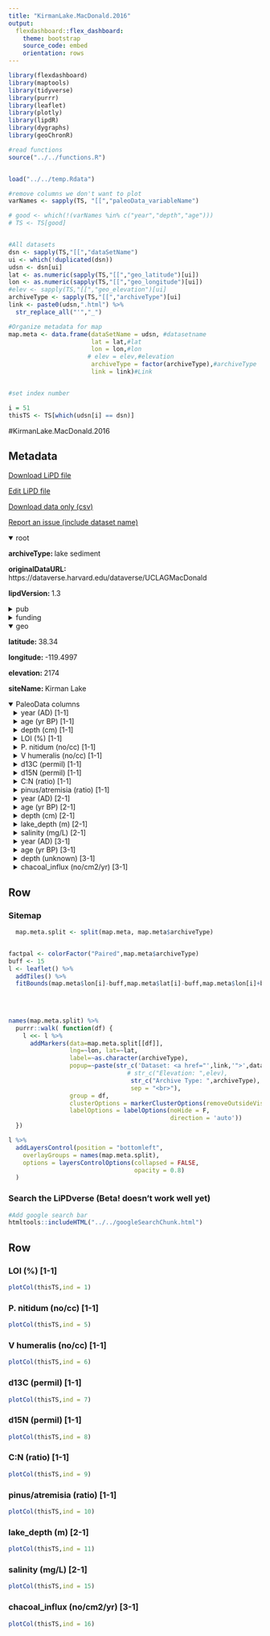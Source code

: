 ```yaml
---
title: "KirmanLake.MacDonald.2016"
output: 
  flexdashboard::flex_dashboard:
    theme: bootstrap
    source_code: embed
    orientation: rows
---
```


```r
library(flexdashboard)
library(maptools)
library(tidyverse)
library(purrr)
library(leaflet)
library(plotly)
library(lipdR)
library(dygraphs)
library(geoChronR)

#read functions
source("../../functions.R")


load("../../temp.Rdata")

#remove columns we don't want to plot
varNames <- sapply(TS, "[[","paleoData_variableName")

# good <- which(!(varNames %in% c("year","depth","age")))
# TS <- TS[good]


#All datasets
dsn <- sapply(TS,"[[","dataSetName")
ui <- which(!duplicated(dsn))
udsn <- dsn[ui]
lat <- as.numeric(sapply(TS,"[[","geo_latitude")[ui])
lon <- as.numeric(sapply(TS,"[[","geo_longitude")[ui])
#elev <- sapply(TS,"[[","geo_elevation")[ui]
archiveType <- sapply(TS,"[[","archiveType")[ui]
link <- paste0(udsn,".html") %>% 
  str_replace_all("'","_")

#Organize metadata for map
map.meta <- data.frame(dataSetName = udsn, #datasetname
                       lat = lat,#lat
                       lon = lon,#lon
                      # elev = elev,#elevation
                       archiveType = factor(archiveType),#archiveType
                       link = link)#Link


#set index number

i = 51
thisTS <- TS[which(udsn[i] == dsn)]
```
#KirmanLake.MacDonald.2016

Metadata {.sidebar}
-------------------------------------
[Download LiPD file](KirmanLake.MacDonald.2016.lpd)
            

[Edit LiPD file](http://lipd.net/playground?source=http://lipdverse.org/wNAm0_1_0/KirmanLake.MacDonald.2016.lpd)
            

[Download data only (csv)](KirmanLake.MacDonald.2016.csv)
            

[Report an issue (include dataset name)](https://github.com/nickmckay/LiPDverse/issues)

<details open style="margin-left: 0px">
<summary>root</summary>
<p style="margin-left: 0px"><strong>archiveType: </strong>lake sediment
<p style="margin-left: 0px"><strong>originalDataURL: </strong>https://dataverse.harvard.edu/dataverse/UCLAGMacDonald
<p style="margin-left: 0px"><strong>lipdVersion: </strong>1.3
</details>
<details>
<summary>pub</summary>
<details style="margin-left: 10px">
<summary>pub1</summary>
<p style="margin-left: 10px"><strong>journal: </strong>Scientific Reports
<p style="margin-left: 10px"><strong>volume: </strong>6
<p style="margin-left: 10px"><strong>pubYear: </strong>NA
<p style="margin-left: 10px"><strong>title: </strong>Prolonged California aridity linked to climate warming and Pacific sea surface temperature
</details>
</details>
<details>
<summary>funding</summary>
<details style="margin-left: 10px">
<summary>funding1</summary>
<p style="margin-left: 10px"><strong>agency: </strong>Funding Agency
<p style="margin-left: 10px"><strong>grant: </strong>Grant name or number
</details>
</details>
<details open style="margin-left: 0px">
<summary>geo</summary>
<p style="margin-left: 0px"><strong>latitude: </strong>38.34
<p style="margin-left: 0px"><strong>longitude: </strong>-119.4997
<p style="margin-left: 0px"><strong>elevation: </strong>2174
<p style="margin-left: 0px"><strong>siteName: </strong>Kirman Lake
</details>
<details open>
<summary>PaleoData columns</summary>
<details style="margin-left: 10px">
<summary>year (AD) [1-1]</summary>
<p style="margin-left: 10px"><strong>TSid: </strong>WEBf0fb5a64
<p style="margin-left: 10px"><strong>variableName: </strong>year
<p style="margin-left: 10px"><strong>units: </strong>AD
<p style="margin-left: 10px"><strong>description: </strong>Year AD
</details>
<details style="margin-left: 10px">
<summary>age (yr BP) [1-1]</summary>
<p style="margin-left: 10px"><strong>TSid: </strong>WEB149c0928
<p style="margin-left: 10px"><strong>variableName: </strong>age
<p style="margin-left: 10px"><strong>units: </strong>yr BP
<p style="margin-left: 10px"><strong>description: </strong>Years before present (1950) yr BP
</details>
<details style="margin-left: 10px">
<summary>depth (cm) [1-1]</summary>
<p style="margin-left: 10px"><strong>TSid: </strong>WEB43b5926b
<p style="margin-left: 10px"><strong>variableName: </strong>depth
<p style="margin-left: 10px"><strong>units: </strong>cm
<p style="margin-left: 10px"><strong>description: </strong>depth
</details>
<details style="margin-left: 10px">
<summary>LOI (%) [1-1]</summary>
<p style="margin-left: 10px"><strong>TSid: </strong>LPD99e0a86f
<p style="margin-left: 10px"><strong>variableName: </strong>LOI
<p style="margin-left: 10px"><strong>units: </strong>%
<p style="margin-left: 10px"><strong>useInGlobalTemperatureAnalysis: </strong>FALSE
</details>
<details style="margin-left: 10px">
<summary>P. nitidum (no/cc) [1-1]</summary>
<p style="margin-left: 10px"><strong>TSid: </strong>LPDf8a0875d
<p style="margin-left: 10px"><strong>variableName: </strong>P. nitidum
<p style="margin-left: 10px"><strong>units: </strong>no/cc
<p style="margin-left: 10px"><strong>useInGlobalTemperatureAnalysis: </strong>FALSE
</details>
<details style="margin-left: 10px">
<summary>V humeralis (no/cc) [1-1]</summary>
<p style="margin-left: 10px"><strong>TSid: </strong>LPD170a77c2
<p style="margin-left: 10px"><strong>variableName: </strong>V humeralis
<p style="margin-left: 10px"><strong>units: </strong>no/cc
<p style="margin-left: 10px"><strong>useInGlobalTemperatureAnalysis: </strong>FALSE
</details>
<details style="margin-left: 10px">
<summary>d13C (permil) [1-1]</summary>
<p style="margin-left: 10px"><strong>TSid: </strong>LPD2cf4acc5
<p style="margin-left: 10px"><strong>variableName: </strong>d13C
<p style="margin-left: 10px"><strong>units: </strong>permil
<p style="margin-left: 10px"><strong>useInGlobalTemperatureAnalysis: </strong>FALSE
</details>
<details style="margin-left: 10px">
<summary>d15N (permil) [1-1]</summary>
<p style="margin-left: 10px"><strong>TSid: </strong>LPD192cfe3e
<p style="margin-left: 10px"><strong>variableName: </strong>d15N
<p style="margin-left: 10px"><strong>units: </strong>permil
<p style="margin-left: 10px"><strong>useInGlobalTemperatureAnalysis: </strong>FALSE
</details>
<details style="margin-left: 10px">
<summary>C:N (ratio) [1-1]</summary>
<p style="margin-left: 10px"><strong>TSid: </strong>LPD20a23a58
<p style="margin-left: 10px"><strong>variableName: </strong>C:N
<p style="margin-left: 10px"><strong>units: </strong>ratio
<p style="margin-left: 10px"><strong>useInGlobalTemperatureAnalysis: </strong>FALSE
</details>
<details style="margin-left: 10px">
<summary>pinus/atremisia (ratio) [1-1]</summary>
<p style="margin-left: 10px"><strong>TSid: </strong>LPD77876d6d
<p style="margin-left: 10px"><strong>variableName: </strong>pinus/atremisia
<p style="margin-left: 10px"><strong>units: </strong>ratio
<p style="margin-left: 10px"><strong>useInGlobalTemperatureAnalysis: </strong>FALSE
</details>
<details style="margin-left: 10px">
<summary>year (AD) [2-1]</summary>
<p style="margin-left: 10px"><strong>TSid: </strong>WEB0ce0b069
<p style="margin-left: 10px"><strong>variableName: </strong>year
<p style="margin-left: 10px"><strong>units: </strong>AD
<p style="margin-left: 10px"><strong>description: </strong>Year AD
</details>
<details style="margin-left: 10px">
<summary>age (yr BP) [2-1]</summary>
<p style="margin-left: 10px"><strong>TSid: </strong>WEB085212fc
<p style="margin-left: 10px"><strong>variableName: </strong>age
<p style="margin-left: 10px"><strong>units: </strong>yr BP
<p style="margin-left: 10px"><strong>description: </strong>Years before present (1950) yr BP
</details>
<details style="margin-left: 10px">
<summary>depth (cm) [2-1]</summary>
<p style="margin-left: 10px"><strong>TSid: </strong>WEBab7f92e5
<p style="margin-left: 10px"><strong>variableName: </strong>depth
<p style="margin-left: 10px"><strong>units: </strong>cm
<p style="margin-left: 10px"><strong>description: </strong>depth
</details>
<details style="margin-left: 10px">
<summary>lake_depth (m) [2-1]</summary>
<p style="margin-left: 10px"><strong>TSid: </strong>LPD41437034
<p style="margin-left: 10px"><strong>variableName: </strong>lake_depth
<p style="margin-left: 10px"><strong>units: </strong>m
<p style="margin-left: 10px"><strong>description: </strong>diatom inferred depth (m)
<p style="margin-left: 10px"><strong>useInGlobalTemperatureAnalysis: </strong>TRUE
<details>
<summary>interpretation</summary>
<details style="margin-left: 20px">
<summary>1</summary>
<p style="margin-left: 20px"><strong>direction: </strong>positive
<p style="margin-left: 20px"><strong>interpDirection: </strong>positive
<p style="margin-left: 20px"><strong>scope: </strong>climate
<p style="margin-left: 20px"><strong>seasonality: </strong>annual
<p style="margin-left: 20px"><strong>variable: </strong>M
<p style="margin-left: 20px"><strong>variableDetail: </strong>P-E
</details>
</details>
</details>
<details style="margin-left: 10px">
<summary>salinity (mg/L) [2-1]</summary>
<p style="margin-left: 10px"><strong>TSid: </strong>LPD912708fe
<p style="margin-left: 10px"><strong>variableName: </strong>salinity
<p style="margin-left: 10px"><strong>units: </strong>mg/L
<p style="margin-left: 10px"><strong>description: </strong>diatom inferred salinity
<p style="margin-left: 10px"><strong>useInGlobalTemperatureAnalysis: </strong>TRUE
<details>
<summary>interpretation</summary>
<details style="margin-left: 20px">
<summary>1</summary>
<p style="margin-left: 20px"><strong>direction: </strong>negative
<p style="margin-left: 20px"><strong>interpDirection: </strong>negative
<p style="margin-left: 20px"><strong>scope: </strong>climate
<p style="margin-left: 20px"><strong>seasonality: </strong>annual
<p style="margin-left: 20px"><strong>variable: </strong>M
<p style="margin-left: 20px"><strong>variableDetail: </strong>P-E
</details>
</details>
</details>
<details style="margin-left: 10px">
<summary>year (AD) [3-1]</summary>
<p style="margin-left: 10px"><strong>TSid: </strong>WEB40e681b6
<p style="margin-left: 10px"><strong>variableName: </strong>year
<p style="margin-left: 10px"><strong>units: </strong>AD
<p style="margin-left: 10px"><strong>description: </strong>Year AD
</details>
<details style="margin-left: 10px">
<summary>age (yr BP) [3-1]</summary>
<p style="margin-left: 10px"><strong>TSid: </strong>WEBea59fb0f
<p style="margin-left: 10px"><strong>variableName: </strong>age
<p style="margin-left: 10px"><strong>units: </strong>yr BP
<p style="margin-left: 10px"><strong>description: </strong>Years before present (1950) yr BP
</details>
<details style="margin-left: 10px">
<summary>depth (unknown) [3-1]</summary>
<p style="margin-left: 10px"><strong>TSid: </strong>WEB1366a520
<p style="margin-left: 10px"><strong>variableName: </strong>depth
<p style="margin-left: 10px"><strong>units: </strong>unknown
<p style="margin-left: 10px"><strong>description: </strong>depth
</details>
<details style="margin-left: 10px">
<summary>chacoal_influx (no/cm2/yr) [3-1]</summary>
<p style="margin-left: 10px"><strong>TSid: </strong>LPD3393aa57
<p style="margin-left: 10px"><strong>variableName: </strong>chacoal_influx
<p style="margin-left: 10px"><strong>units: </strong>no/cm2/yr
<p style="margin-left: 10px"><strong>useInGlobalTemperatureAnalysis: </strong>FALSE
<details>
<summary>interpretation</summary>
<details style="margin-left: 20px">
<summary>1</summary>
<p style="margin-left: 20px"><strong>scope: </strong>climate
<p style="margin-left: 20px"><strong>seasonality: </strong>annual
<p style="margin-left: 20px"><strong>variable: </strong>FIRE
</details>
</details>
</details>

Row {.tabset .tabset-fade}
-----------------------------------------------------------------------

### Sitemap

```r
  map.meta.split <- split(map.meta, map.meta$archiveType)


factpal <- colorFactor("Paired",map.meta$archiveType)
buff <- 15
l <- leaflet() %>% 
  addTiles() %>% 
  fitBounds(map.meta$lon[i]-buff,map.meta$lat[i]-buff,map.meta$lon[i]+buff,map.meta$lat[i]+buff)
  

  
  
names(map.meta.split) %>%
  purrr::walk( function(df) {
    l <<- l %>%
      addMarkers(data=map.meta.split[[df]],
                 lng=~lon, lat=~lat,
                 label=~as.character(archiveType),
                 popup=~paste(str_c('Dataset: <a href="',link,'">',dataSetName,'</a>'),
                                 # str_c("Elevation: ",elev),
                                  str_c("Archive Type: ",archiveType),
                                  sep = "<br>"),
                 group = df,
                 clusterOptions = markerClusterOptions(removeOutsideVisibleBounds = F),
                 labelOptions = labelOptions(noHide = F,
                                             direction = 'auto'))
  })

l %>%
  addLayersControl(position = "bottomleft",
    overlayGroups = names(map.meta.split),
    options = layersControlOptions(collapsed = FALSE,
                                   opacity = 0.8)
  )
```

### Search the LiPDverse (Beta! doesn't work well yet)
```r
#Add google search bar
htmltools::includeHTML("../../googleSearchChunk.html")
```


Row {.tabset .tabset-fade}
-----------------------------------------------------------------------

### LOI (%) [1-1]
```r
plotCol(thisTS,ind = 1)
```

### P. nitidum (no/cc) [1-1]
```r
plotCol(thisTS,ind = 5)
```

### V humeralis (no/cc) [1-1]
```r
plotCol(thisTS,ind = 6)
```

### d13C (permil) [1-1]
```r
plotCol(thisTS,ind = 7)
```

### d15N (permil) [1-1]
```r
plotCol(thisTS,ind = 8)
```

### C:N (ratio) [1-1]
```r
plotCol(thisTS,ind = 9)
```

### pinus/atremisia (ratio) [1-1]
```r
plotCol(thisTS,ind = 10)
```

### lake_depth (m) [2-1]
```r
plotCol(thisTS,ind = 11)
```

### salinity (mg/L) [2-1]
```r
plotCol(thisTS,ind = 15)
```

### chacoal_influx (no/cm2/yr) [3-1]
```r
plotCol(thisTS,ind = 16)
```
